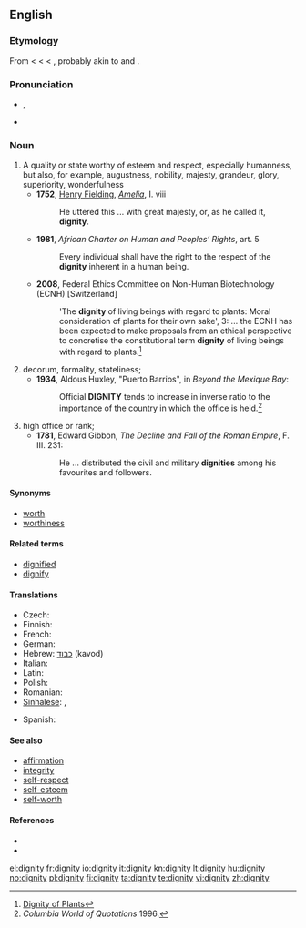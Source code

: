 ==English==
{{wikipedia}}

===Etymology===
From {{etyl|enm}} {{term|dignitee}} < {{etyl|fro}} {{term|dignite}} < {{etyl|la}} {{term|dignitas|lang=la||worthiness, merit, dignity, grandeur, authority, rank, office}} < {{term|dignus||lang=la|worthy, appropriate}}, probably akin to {{term|decus||honor, esteem}} and {{term|decet||it is fitting|lang=la}}.

===Pronunciation===
* {{IPA|/ˈdɪgnəti/}}, {{SAMPA|/"dIgn@ti/}}
* {{audio|en-us-dignity.ogg|Audio (US)}}

{{rfc|need to recover from PoV push, separating wheat from chaff}}

===Noun===
{{en-noun|dignities}}

# A quality or state worthy of esteem and respect, especially humanness, but also, for example, augustness, nobility, majesty, grandeur, glory, superiority, wonderfulness
#* '''1752''', [[w:Henry Fielding|Henry Fielding]], ''[[w:Amelia (novel)|Amelia]]'', I. viii
#*: He uttered this ... with great majesty, or, as he called it, '''dignity'''.
#* '''1981''', ''African Charter on Human and Peoples’ Rights'', art. 5
#*: Every individual shall have the right to the respect of the '''dignity''' inherent in a human being.
#* '''2008''', Federal Ethics Committee on Non-Human Biotechnology (ECNH) <nowiki>[Switzerland]</nowiki>
#*: 'The '''dignity''' of living beings with regard to plants: Moral consideration of plants for their own sake', 3: ... the ECNH has been expected to make proposals from an ethical perspective to concretise the constitutional term '''dignity''' of living beings with regard to plants.<ref>[http://www.ekah.admin.ch/fileadmin/ekah-dateien/dokumentation/publikationen/e-Broschure-Wurde-Pflanze-2008.pdf Dignity of Plants]</ref>
# decorum, formality, stateliness;
#* '''1934''', Aldous Huxley, "Puerto Barrios", in ''Beyond the Mexique Bay'':
#*: Official '''DIGNITY''' tends to increase in inverse ratio to the importance of the country in which the office is held.<ref>''Columbia World of Quotations'' 1996.</ref>
# high office or rank;
#* '''1781''', Edward Gibbon, ''The Decline and Fall of the Roman Empire'',  F. III. 231:
#*: He ... distributed the civil and military '''dignities''' among his favourites and followers.

====Synonyms====
* [[worth]]
* [[worthiness]]

====Related terms====
* [[dignified]]
* [[dignify]]

====Translations====
{{trans-top|worthiness}}
* Czech: {{t-|cs|důstojnost|f}}
* Finnish: {{t-|fi|arvokkuus}}
* French: {{t+|fr|dignité|f}}
* German: {{t+|de|Würde|f}}
* Hebrew: [[כבוד]] (kavod) {{m}}
* Italian: {{t+|it|dignità|f}}
* Latin: {{t+|la|dignitas|f}}
* Polish: {{t+|pl|godność|f}}
* Romanian: {{t+|ro|demnitate|f}}
* [[Sinhalese]]: {{t|si|අභිමානය |sc=Sinh}},  {{t|si||tr=Abhimanaya|sc=Sinh}}
{{trans-mid}}
* Spanish: {{t+|es|dignidad|f}}
{{trans-bottom}}

====See also====
* [[affirmation]]
* [[integrity]]
* [[self-respect]]
* [[self-esteem]]
* [[self-worth]]

====References====
<references/>
* {{R:Webster 1913}}
* {{R:Century 1911}}

[[el:dignity]]
[[fr:dignity]]
[[io:dignity]]
[[it:dignity]]
[[kn:dignity]]
[[lt:dignity]]
[[hu:dignity]]
[[no:dignity]]
[[pl:dignity]]
[[fi:dignity]]
[[ta:dignity]]
[[te:dignity]]
[[vi:dignity]]
[[zh:dignity]]